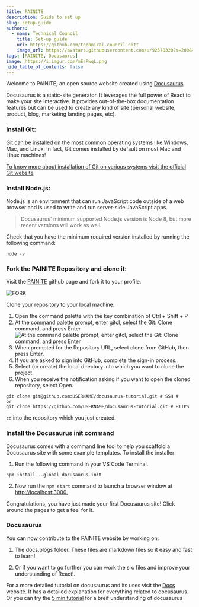 ```yaml
---
title: PAINITE
description: Guide to set up
slug: setup-guide
authors:
  - name: Technical Council
    title: Set-up guide
    url: https://github.com/technical-council-nitt
    image_url: https://avatars.githubusercontent.com/u/92578320?s=200&v=4
tags: [PAINITE, Docusaurus]
image: https://i.imgur.com/mErPwqL.png
hide_table_of_contents: false
---
```


Welcome to PAINITE, an open source website created using [Docusaurus](https://docusaurus.io/).

Docusaurus is a static-site generator. It leverages the full power of React to make your site interactive. It provides out-of-the-box documentation features but can be used to create any kind of site (personal website, product, blog, marketing landing pages, etc).

### Install Git:

Git can be installed on the most common operating systems like Windows, Mac, and Linux. In fact, Git comes installed by default on most Mac and Linux machines!

[To know more about installation of Git on various systems visit the official Git website](https://github.com/git-guides/install-git)

### Install Node.js:

Node.js is an environment that can run JavaScript code outside of a web browser and is used to write and run server-side JavaScript apps.

> Docusaurus' minimum supported Node.js version is Node 8, but more recent versions will work as well.

Check that you have the minimum required version installed by running the following command:

`node -v`

### Fork the PAINITE Repository and clone it:

Visit the [PAINITE](https://github.com/technical-council-nitt/painite-tc) github page and fork it to your profile.

![FORK](Forking.png)

Clone your repository to your local machine:


<Tabs>
<TabItem value="From Command Palette">

1. Open the command palette with the key combination of Ctrl + Shift + P
2. At the command palette prompt, enter gitcl, select the Git: Clone command, and press Enter![At the command palette prompt, enter gitcl, select the Git: Clone command, and press Enter](./visual-studio-code-git-clone.png)
3. When prompted for the Repository URL, select clone from GitHub, then press Enter.
4. If you are asked to sign into GitHub, complete the sign-in process.
5. Select (or create) the local directory into which you want to clone the project.
6. When you receive the notification asking if you want to open the cloned repository, select Open.

</TabItem>
<TabItem value="Using Integrated Terminal">

```
git clone git@github.com:USERNAME/docusaurus-tutorial.git # SSH #
or
git clone https://github.com/USERNAME/docusaurus-tutorial.git # HTTPS
```

</TabItem>
</Tabs>

`cd` into the repository which you just created.

### Install the Docusaurus init command

Docusaurus comes with a command line tool to help you scaffold a Docusaurus site with some example templates. To install the installer:

1. Run the following command in your VS Code Terminal.

`npm install --global docusaurus-init`

2.  Now run the `npm start` command to launch a browser window at [http://localhost:3000.](http://localhost:3000.)

Congratulations, you have just made your first Docusaurus site! Click around the pages to get a feel for it.

### Docusaurus

You can now contribute to the PAINITE website by working on:

1. The docs,blogs folder. These files are markdown files so it easy and fast to learn!

2. Or if you want to go further you can work the src files and improve your understanding of React!.

For a more detailed tutorial on docusaurus and its uses visit the [Docs](https://docusaurus.io/docs) website. It has a detailed explanation for everything related to docusaurus.
Or you can try the [5 min tutorial](https://tutorial.docusaurus.io/) for a breif understanding of docusaurus
